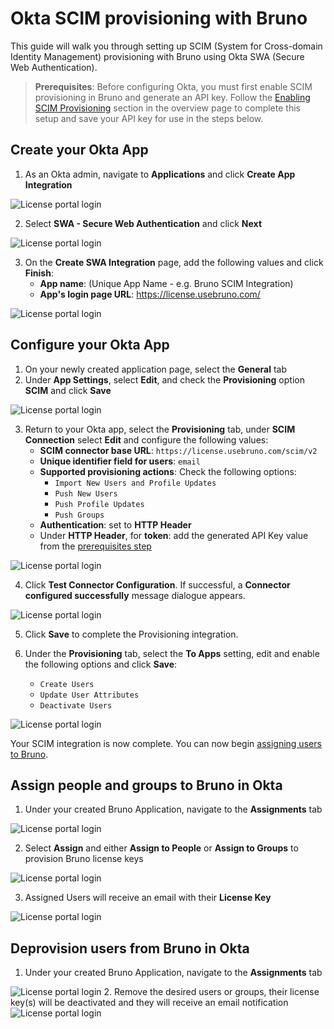 

# Okta SCIM provisioning with Bruno

This guide will walk you through setting up SCIM (System for Cross-domain Identity Management) provisioning with Bruno using Okta SWA (Secure Web Authentication).

> **Prerequisites**: Before configuring Okta, you must first enable SCIM provisioning in Bruno and generate an API key. Follow the [Enabling SCIM Provisioning](./overview#enabling-scim-provisioning) section in the overview page to complete this setup and save your API key for use in the steps below.

## Create your Okta App

1. As an Okta admin, navigate to **Applications** and click **Create App Integration**

<Image src="/screenshots/sso-scim-management/okta/okta-swa-1.webp" alt="License portal login" width={800} height={600} className="rounded mt-4" />

2. Select **SWA - Secure Web Authentication** and click **Next**

<Image src="/screenshots/sso-scim-management/okta/okta-swa-2.webp" alt="License portal login" width={800} height={600} className="rounded mt-4" />

3. On the **Create SWA Integration** page, add the following values and click **Finish**:
   - **App name**: (Unique App Name - e.g. Bruno SCIM Integration)
   - **App's login page URL**: https://license.usebruno.com/

<Image src="/screenshots/sso-scim-management/okta/okta-swa-3.webp" alt="License portal login" width={800} height={600} className="rounded mt-4" />

## Configure your Okta App

1. On your newly created application page, select the **General** tab
2. Under **App Settings**, select **Edit**, and check the **Provisioning** option **SCIM** and click **Save**

<Image src="/screenshots/sso-scim-management/okta/okta-swa-5.webp" alt="License portal login" width={800} height={600} className="rounded mt-4" />

3. Return to your Okta app, select the **Provisioning** tab, under **SCIM Connection** select **Edit** and configure the following values:
   - **SCIM connector base URL**: `https://license.usebruno.com/scim/v2`
   - **Unique identifier field for users**: `email`
   - **Supported provisioning actions**: Check the following options:
     - `Import New Users and Profile Updates`
     - `Push New Users`
     - `Push Profile Updates`
     - `Push Groups`
   - **Authentication**: set to **HTTP Header**
   - Under **HTTP Header**, for **token**: add the generated API Key value from the [prerequisites step](./overview#enabling-scim-provisioning)

<Image src="/screenshots/sso-scim-management/okta/okta-swa-7.webp" alt="License portal login" width={800} height={600} className="rounded mt-4" />

4. Click **Test Connector Configuration**. If successful, a **Connector configured successfully** message dialogue appears.

<Image src="/screenshots/sso-scim-management/okta/okta-swa-8.webp" alt="License portal login" width={800} height={600} className="rounded mt-4" />

5. Click **Save** to complete the Provisioning integration.

6. Under the **Provisioning** tab, select the **To Apps** setting, edit and enable the following options and click **Save**:
   - `Create Users`
   - `Update User Attributes`
   - `Deactivate Users`

<Image src="/screenshots/sso-scim-management/okta/okta-swa-9.webp" alt="License portal login" width={800} height={600} className="rounded mt-4" />

Your SCIM integration is now complete. You can now begin [assigning users to Bruno](#assign-people-and-groups-to-bruno-in-okta).

## Assign people and groups to Bruno in Okta

1. Under your created Bruno Application, navigate to the **Assignments** tab

<Image src="/screenshots/sso-scim-management/okta/okta-swa-10.webp" alt="License portal login" width={800} height={600} className="rounded mt-4" />

2. Select **Assign** and either **Assign to People** or **Assign to Groups** to provision Bruno license keys

<Image src="/screenshots/sso-scim-management/okta/okta-swa-11.webp" alt="License portal login" width={800} height={600} className="rounded mt-4" />

3. Assigned Users will receive an email with their **License Key**

<Image src="/screenshots/sso-scim-management/okta/okta-swa-12.webp" alt="License portal login" width={800} height={600} className="rounded mt-4" />

## Deprovision users from Bruno in Okta

1. Under your created Bruno Application, navigate to the **Assignments** tab
<Image src="/screenshots/sso-scim-management/okta/okta-swa-13.webp" alt="License portal login" width={800} height={600} className="rounded mt-4" />
2. Remove the desired users or groups, their license key(s) will be deactivated and they will receive an email notification
<Image src="/screenshots/sso-scim-management/okta/okta-swa-14.webp" alt="License portal login" width={800} height={600} className="rounded mt-4" />
